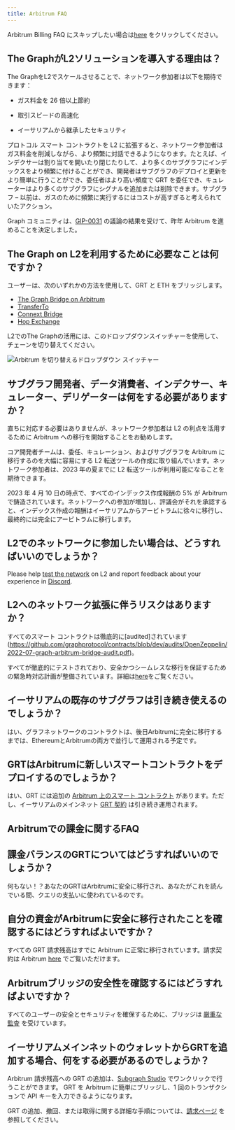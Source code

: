 ```yaml
---
title: Arbitrum FAQ
---
```


Arbitrum Billing FAQ にスキップしたい場合は[here](#billing-on-arbitrum-faqs) をクリックしてください。

## The GraphがL2ソリューションを導入する理由は？

The GraphをL2でスケールさせることで、ネットワーク参加者は以下を期待できます：

- ガス料金を 26 倍以上節約

- 取引スピードの高速化

- イーサリアムから継承したセキュリティ

プロトコル スマート コントラクトを L2 に拡張すると、ネットワーク参加者はガス料金を削減しながら、より頻繁に対話できるようになります。たとえば、インデクサーは割り当てを開いたり閉じたりして、より多くのサブグラフにインデックスをより頻繁に付けることができ、開発者はサブグラフのデプロイと更新をより簡単に行うことができ、委任者はより高い頻度で GRT を委任でき、キュレーターはより多くのサブグラフにシグナルを追加または削除できます。サブグラフ – 以前は、ガスのために頻繁に実行するにはコストが高すぎると考えられていたアクション。

Graph コミュニティは、[GIP-0031](https://forum.thegraph.com/t/gip-0031-arbitrum-grt-bridge/3305) の議論の結果を受けて、昨年 Arbitrum を進めることを決定しました。

## The Graph on L2を利用するために必要なことは何ですか？

ユーザーは、次のいずれかの方法を使用して、GRT と ETH をブリッジします。

- [The Graph Bridge on Arbitrum](https://bridge.arbitrum.io/?l2ChainId=42161)
- [TransferTo](https://transferto.xyz/swap)
- [Connext Bridge](https://bridge.connext.network/)
- [Hop Exchange](https://app.hop.exchange/#/send?token=ETH)

L2でのThe Graphの活用には、このドロップダウンスイッチャーを使用して、チェーンを切り替えてください。

![Arbitrum を切り替えるドロップダウン スイッチャー](/img/arbitrum-screenshot-toggle.png)

## サブグラフ開発者、データ消費者、インデクサー、キュレーター、デリゲーターは何をする必要がありますか？

直ちに対応する必要はありませんが、ネットワーク参加者は L2 の利点を活用するために Arbitrum への移行を開始することをお勧めします。

コア開発者チームは、委任、キュレーション、およびサブグラフを Arbitrum に移行するのを大幅に容易にする L2 転送ツールの作成に取り組んでいます。ネットワーク参加者は、2023 年の夏までに L2 転送ツールが利用可能になることを期待できます。

2023 年 4 月 10 日の時点で、すべてのインデックス作成報酬の 5% が Arbitrum で鋳造されています。ネットワークへの参加が増加し、評議会がそれを承認すると、インデックス作成の報酬はイーサリアムからアービトラムに徐々に移行し、最終的には完全にアービトラムに移行します。

## L2でのネットワークに参加したい場合は、どうすればいいのでしょうか？

Please help [test the network](https://testnet.thegraph.com/explorer) on L2 and report feedback about your experience in [Discord](https://discord.gg/graphprotocol).

## L2へのネットワーク拡張に伴うリスクはありますか？

すべてのスマート コントラクトは徹底的に[audited]されています(https://github.com/graphprotocol/contracts/blob/dev/audits/OpenZeppelin/2022-07-graph-arbitrum-bridge-audit.pdf)。

すべてが徹底的にテストされており、安全かつシームレスな移行を保証するための緊急時対応計画が整備されています。詳細は[here](https://forum.thegraph.com/t/gip-0037-the-graph-arbitrum-deployment-with-linear-rewards-minted-in-l2/3551#risks-and-security-considerations-20)をご覧ください。

## イーサリアムの既存のサブグラフは引き続き使えるのでしょうか？

はい、グラフネットワークのコントラクトは、後日Arbitrumに完全に移行するまでは、EthereumとArbitrumの両方で並行して運用される予定です。

## GRTはArbitrumに新しいスマートコントラクトをデプロイするのでしょうか？

はい、GRT には追加の [Arbitrum 上のスマート コントラクト](https://arbiscan.io/address/0x9623063377ad1b27544c965ccd7342f7ea7e88c7) があります。ただし、イーサリアムのメインネット [GRT 契約](https://etherscan.io/token/0xc944e90c64b2c07662a292be6244bdf05cda44a7) は引き続き運用されます。

## Arbitrumでの課金に関するFAQ

## 課金バランスのGRTについてはどうすればいいのでしょうか？

何もない！？あなたのGRTはArbitrumに安全に移行され、あなたがこれを読んでいる間、クエリの支払いに使われているのです。

## 自分の資金がArbitrumに安全に移行されたことを確認するにはどうすればよいですか？

すべての GRT 請求残高はすでに Arbitrum に正常に移行されています。請求契約は Arbitrum [here](https://arbiscan.io/address/0x1B07D3344188908Fb6DEcEac381f3eE63C48477a) でご覧いただけます。

## Arbitrumブリッジの安全性を確認するにはどうすればよいですか？

すべてのユーザーの安全とセキュリティを確保するために、ブリッジは [厳重な監査](https://code4rena.com/contests/2022-10-the-graph-l2-bridge-contest) を受けています。

## イーサリアムメインネットのウォレットからGRTを追加する場合、何をする必要があるのでしょうか？

Arbitrum 請求残高への GRT の追加は、[Subgraph Studio](https://thegraph.com/studio/) でワンクリックで行うことができます。 GRT を Arbitrum に簡単にブリッジし、1 回のトランザクションで API キーを入力できるようになります。

GRT の追加、撤回、または取得に関する詳細な手順については、[請求ページ](https://thegraph.com/docs/en/billing/) を参照してください。
